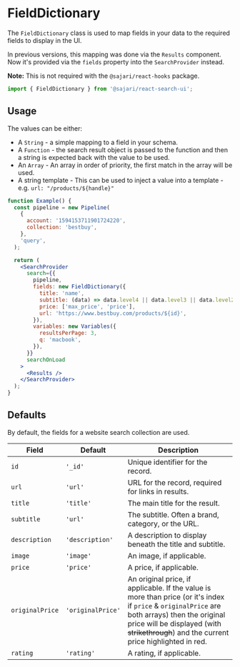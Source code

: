 
<SEO
  title="FieldDictionary"
  scope={scopes.classes}
  description="The FieldDictionary class is used to map fields in your data to the required fields to display in the UI. "
/>

# FieldDictionary

The `FieldDictionary` class is used to map fields in your data to the required fields to display in the UI.

In previous versions, this mapping was done via the `Results` component. Now it's provided via the `fields` property into the `SearchProvider` instead.

**Note:** This is not required with the `@sajari/react-hooks` package.

```js
import { FieldDictionary } from '@sajari/react-search-ui';
```

## Usage

The values can be either:

- A `String` - a simple mapping to a field in your schema.
- A `Function` - the search result object is passed to the function and then a string is expected back with the value to be used.
- An `Array` - An array in order of priority, the first match in the array will be used.
- A string template - This can be used to inject a value into a template - e.g. `url: "/products/${handle}"`

```jsx
function Example() {
  const pipeline = new Pipeline(
    {
      account: '1594153711901724220',
      collection: 'bestbuy',
    },
    'query',
  );

  return (
    <SearchProvider
      search={{
        pipeline,
        fields: new FieldDictionary({
          title: 'name',
          subtitle: (data) => data.level4 || data.level3 || data.level2 || data.level1 || data.brand,
          price: ['max_price', 'price'],
          url: 'https://www.bestbuy.com/products/${id}',
        }),
        variables: new Variables({
          resultsPerPage: 3,
          q: 'macbook',
        }),
      }}
      searchOnLoad
    >
      <Results />
    </SearchProvider>
  );
}
```

## Defaults

By default, the fields for a website search collection are used.

| Field           | Default           | Description                                                                                                                                                                                                                                 |
| --------------- | ----------------- | ------------------------------------------------------------------------------------------------------------------------------------------------------------------------------------------------------------------------------------------- |
| `id`            | `'_id'`           | Unique identifier for the record.                                                                                                                                                                                                           |
| `url`           | `'url'`           | URL for the record, required for links in results.                                                                                                                                                                                          |
| `title`         | `'title'`         | The main title for the result.                                                                                                                                                                                                              |
| `subtitle`      | `'url'`           | The subtitle. Often a brand, category, or the URL.                                                                                                                                                                                          |
| `description`   | `'description'`   | A description to display beneath the title and subtitle.                                                                                                                                                                                    |
| `image `        | `'image'`         | An image, if applicable.                                                                                                                                                                                                                    |
| `price`         | `'price'`         | A price, if applicable.                                                                                                                                                                                                                     |
| `originalPrice` | `'originalPrice'` | An original price, if applicable. If the value is more than price (or it's index if `price` & `originalPrice` are both arrays) then the original price will be displayed (with ~~strikethrough~~) and the current price highlighted in red. |
| `rating`        | `'rating'`        | A rating, if applicable.                                                                                                                                                                                                                    |

